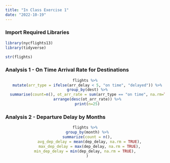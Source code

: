 ```yaml
---
title: "In Class Exercise 1"
date: "2022-10-19"
---
```


### Import Required Libraries
```r
library(nycflights13)
library(tidyverse)
```


```r
str(flights)
```

### Analysis 1 - On Time Arrival Rate for Destinations
<center>
```r
flights %>%
  mutate(arr_type = ifelse(arr_delay < 5, "on time", "delayed")) %>%
  group_by(dest) %>%
  summarise(count=n(), ot_arr_rate = sum(arr_type == "on time", na.rm=TRUE) / n()*100, "%") %>%
  arrange(desc(ot_arr_rate)) %>%
  print(n=25)
```
</center>

### Analysis 2 - Departure Delay by Months

<center>

```r
flights %>%
  group_by(month) %>%
  summarize(count = n(),
    avg_dep_delay = mean(dep_delay, na.rm = TRUE),
    max_dep_delay = max(dep_delay, na.rm = TRUE),
    min_dep_delay = min(dep_delay, na.rm = TRUE),    
  )
```
</center>